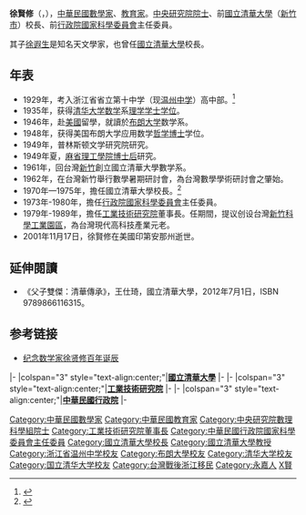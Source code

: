 {{Infobox_Person
| name = 徐贤修
|image= 
|box_width= 
|occupation= 数学家
| period = 
|birth_name=
| other_names =
| Sex =男
|birth_date= 1912年9月12日
|birth_place= {{ROC-1912}}[[浙江|浙江]]永嘉
|death_date= {{death date and age|2001|11|17|1912|9|12}}
|death_place= {{USA}}[[印第安納州|印第安納州]]
| nationality =
| residence =
| party =
| religion =
| spouse = 
| relatives = [[徐遐生|徐遐生]](子)
|education= [[布朗大学|布朗大学]]应用数学[[哲学博士|哲学博士]]学位( 1948年)
| past =[[國立清華大學|國立清華大學]]校長( 1970年—1975年)<br />[[行政院國家科學委員會|行政院國家科學委員會]]主任委員 (1973年-1980年)
{{Infobox_People_Sinica
|组别= 数理科学组
|届数= 12届
|当选年=1978年
}}
| work = 
|awards= [[普渡大学|普渡大学]]杰出贡献奖(1980年) <br />景星奖章(1989年)<br />普渡大学荣誉博士学位(1993年)<br /> [[香港|香港]]霍英东基金会成就奖(1998年)<br />全美華人工程师学会杰出服务奖
}}
'''徐賢修'''（{{lang-en|'''Shien-Siu Shu'''}}，{{bd|1912年|9月12日|2001年|11月17日|catIdx=X徐}}），[[中華民國|中華民國]][[數學家|數學家]]、[[教育家|教育家]]。[[中央研究院院士|中央研究院院士]]、前[[國立清華大學|國立清華大學]]（[[新竹市|新竹市]]）校長、前[[行政院國家科學委員會|行政院國家科學委員會]]主任委員。

其子[[徐遐生|徐遐生]]是知名天文學家，也曾任[[國立清華大學|國立清華大學]]校長。

==年表==

* 1929年，考入浙江省省立第十中学（现[[温州中学|温州中学]]）高中部。<ref>{{cite web |url=http://www.wzms.com/read.asp?wzms=.7055475&newsID=425 |title=徐贤修告诉我们什么是温中的数学传统 |publisher=浙江温州中学 |date=2006年2月23日 |accessdate=2010年1月27日 |archive-date=2016年10月9日 |archive-url=https://web.archive.org/web/20161009120154/http://www.wzms.com/read.asp?wzms=.7055475&newsID=425 |dead-url=no }}</ref>
* 1935年，获得[[清华大学|清华大学]][[数学|数学]]系[[理学|理学]][[学士|学士]][[学位|学位]]。
* 1946年，赴[[美國|美國]]留學，就讀於[[布朗大学|布朗大学]]数学系。
* 1948年，获得美国布朗大学应用数学[[哲学博士|哲学博士]]学位。
* 1949年，普林斯顿文学研究院研究。
* 1949年夏，[[麻省理工學院|麻省理工學院]][[博士后|博士后]]研究。
* 1961年，回台灣[[新竹市|新竹]]創立國立清華大學數学系。
* 1962年，在台灣新竹舉行數學暑期研討會，為台灣數學學術研討會之肇始。
* 1970年—1975年，擔任國立清華大學校長。<ref>{{cite web |url=http://my.nthu.edu.tw/~secretar2/pub/147/5/1.pdf |title=淺談前校長徐賢修先生 |publisher=National Tsing Hua University |date= |accessdate=2009年1月27日 |archive-date=2018年5月16日 |archive-url=https://web.archive.org/web/20180516204009/http://my.nthu.edu.tw/~secretar2/pub/147/5/1.pdf |dead-url=no }}</ref>
* 1973年-1980年，擔任[[行政院國家科學委員會|行政院國家科學委員會]]主任委員。
* 1979年-1989年，擔任[[工業技術研究院|工業技術研究院]]董事長。任期間，提议创设台灣[[新竹科學工業園區|新竹科學工業園區]]，為台灣現代高科技產業元老。
* 2001年11月17日，徐賢修在美國印第安那州逝世。

== 延伸閱讀 ==
*《父子雙傑：清華傳承》，王仕琦，國立清華大學，2012年7月1日，ISBN 9789866116315。

==参考链接==
{{reflist}}
*[https://web.archive.org/web/20150603220349/http://www.wenzhou.gov.cn/art/2012/9/3/art_9832_234241.html 纪念数学家徐贤修百年诞辰]
{{start box}}
{{s-edu}}
|-
|colspan="3" style="text-align:center;"|'''[[國立清華大學|國立清華大學]]'''
|-
{{s-before|[[閻振興|閻振興]]}}
{{s-title|[[國立清華大學|國立清華大學]]校長|1970年－1975年}}
{{s-after|[[毛高文|毛高文]]}}
{{s-aca}}
|-
|colspan="3" style="text-align:center;"|'''[[工業技術研究院|工業技術研究院]]'''
|-
{{s-before|[[王兆振|王兆振]]}}
{{s-title|[[工業技術研究院|工業技術研究院]]董事長|1978年7月1日－1988年12月8日}}
{{s-after|[[張忠謀|張忠謀]]}}
{{s-off}}
|-
|colspan="3" style="text-align:center;"|'''[[中華民國|中華民國]][[行政院|行政院]]'''
|-
{{s-before|[[吳大猷|吳大猷]]}}
{{s-title|[[行政院國家科學委員會|行政院國家科學委員會]]主任委員|1973年6月－1981年3月}}
{{s-after|[[張明哲_(1914年)|張明哲]]}}
{{end box}}

{{中央研究院第十三届院士}}
{{國立清華大學|nocat}}
{{DEFAULTSORT:Xu徐}}
[[Category:中華民國數學家|Category:中華民國數學家]]
[[Category:中華民國教育家|Category:中華民國教育家]]
[[Category:中央研究院數理科學組院士|Category:中央研究院數理科學組院士]]
[[Category:工業技術研究院董事長|Category:工業技術研究院董事長]]
[[Category:中華民國行政院國家科學委員會主任委員|Category:中華民國行政院國家科學委員會主任委員]]
[[Category:國立清華大學校長|Category:國立清華大學校長]]
[[Category:國立清華大學教授|Category:國立清華大學教授]]
[[Category:浙江省温州中学校友|Category:浙江省温州中学校友]]
[[Category:布朗大學校友|Category:布朗大學校友]]
[[Category:清华大学校友|Category:清华大学校友]]
[[Category:国立清华大学校友|Category:国立清华大学校友]]
[[Category:台灣戰後浙江移民|Category:台灣戰後浙江移民]]
[[Category:永嘉人|Category:永嘉人]]
[[Category:徐姓|X賢]]